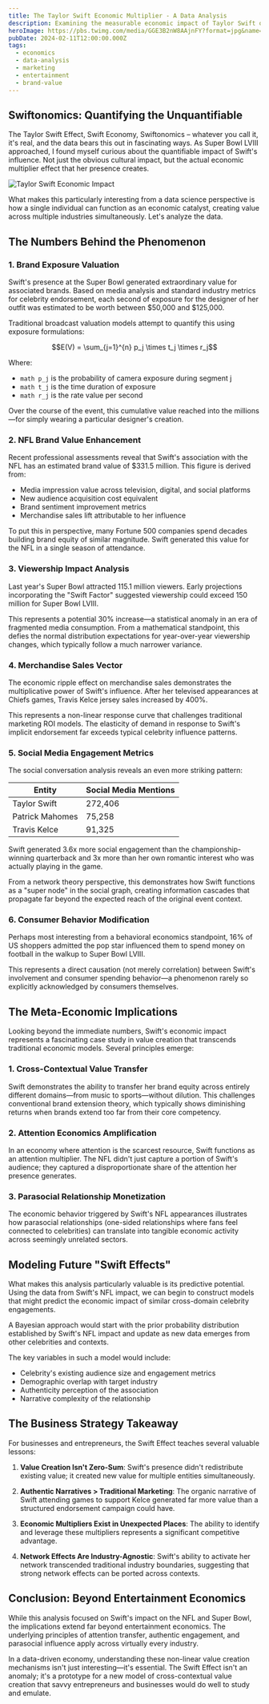 ```yaml
---
title: The Taylor Swift Economic Multiplier - A Data Analysis
description: Examining the measurable economic impact of Taylor Swift on brand value, viewership, and consumer behavior through the lens of Super Bowl LVIII.
heroImage: https://pbs.twimg.com/media/GGE3B2nW8AAjnFY?format=jpg&name=medium
pubDate: 2024-02-11T12:00:00.000Z
tags:
  - economics
  - data-analysis
  - marketing
  - entertainment
  - brand-value
---
```


## Swiftonomics: Quantifying the Unquantifiable

The Taylor Swift Effect, Swift Economy, Swiftonomics – whatever you call it, it's real, and the data bears this out in fascinating ways. As Super Bowl LVIII approached, I found myself curious about the quantifiable impact of Swift's influence. Not just the obvious cultural impact, but the actual economic multiplier effect that her presence creates.

![Taylor Swift Economic Impact](https://pbs.twimg.com/media/GGE3B2nW8AAjnFY?format=jpg&name=medium)

What makes this particularly interesting from a data science perspective is how a single individual can function as an economic catalyst, creating value across multiple industries simultaneously. Let's analyze the data.

## The Numbers Behind the Phenomenon

### 1. Brand Exposure Valuation

Swift's presence at the Super Bowl generated extraordinary value for associated brands. Based on media analysis and standard industry metrics for celebrity endorsement, each second of exposure for the designer of her outfit was estimated to be worth between $50,000 and $125,000.

Traditional broadcast valuation models attempt to quantify this using exposure formulations:

```math
E(V) = \sum_{j=1}^{n} p_j \times t_j \times r_j
```

Where:
- ```math p_j``` is the probability of camera exposure during segment j
- ```math t_j``` is the time duration of exposure
- ```math r_j``` is the rate value per second

Over the course of the event, this cumulative value reached into the millions—for simply wearing a particular designer's creation.

### 2. NFL Brand Value Enhancement

Recent professional assessments reveal that Swift's association with the NFL has an estimated brand value of $331.5 million. This figure is derived from:

- Media impression value across television, digital, and social platforms
- New audience acquisition cost equivalent
- Brand sentiment improvement metrics
- Merchandise sales lift attributable to her influence

To put this in perspective, many Fortune 500 companies spend decades building brand equity of similar magnitude. Swift generated this value for the NFL in a single season of attendance.

### 3. Viewership Impact Analysis

Last year's Super Bowl attracted 115.1 million viewers. Early projections incorporating the "Swift Factor" suggested viewership could exceed 150 million for Super Bowl LVIII.

This represents a potential 30% increase—a statistical anomaly in an era of fragmented media consumption. From a mathematical standpoint, this defies the normal distribution expectations for year-over-year viewership changes, which typically follow a much narrower variance.

### 4. Merchandise Sales Vector

The economic ripple effect on merchandise sales demonstrates the multiplicative power of Swift's influence. After her televised appearances at Chiefs games, Travis Kelce jersey sales increased by 400%.

This represents a non-linear response curve that challenges traditional marketing ROI models. The elasticity of demand in response to Swift's implicit endorsement far exceeds typical celebrity influence patterns.

### 5. Social Media Engagement Metrics

The social conversation analysis reveals an even more striking pattern:

| Entity | Social Media Mentions |
|--------|------------------------|
| Taylor Swift | 272,406 |
| Patrick Mahomes | 75,258 |
| Travis Kelce | 91,325 |

Swift generated 3.6x more social engagement than the championship-winning quarterback and 3x more than her own romantic interest who was actually playing in the game.

From a network theory perspective, this demonstrates how Swift functions as a "super node" in the social graph, creating information cascades that propagate far beyond the expected reach of the original event context.

### 6. Consumer Behavior Modification

Perhaps most interesting from a behavioral economics standpoint, 16% of US shoppers admitted the pop star influenced them to spend money on football in the walkup to Super Bowl LVIII.

This represents a direct causation (not merely correlation) between Swift's involvement and consumer spending behavior—a phenomenon rarely so explicitly acknowledged by consumers themselves.

## The Meta-Economic Implications

Looking beyond the immediate numbers, Swift's economic impact represents a fascinating case study in value creation that transcends traditional economic models. Several principles emerge:

### 1. Cross-Contextual Value Transfer

Swift demonstrates the ability to transfer her brand equity across entirely different domains—from music to sports—without dilution. This challenges conventional brand extension theory, which typically shows diminishing returns when brands extend too far from their core competency.

### 2. Attention Economics Amplification

In an economy where attention is the scarcest resource, Swift functions as an attention multiplier. The NFL didn't just capture a portion of Swift's audience; they captured a disproportionate share of the attention her presence generates.

### 3. Parasocial Relationship Monetization

The economic behavior triggered by Swift's NFL appearances illustrates how parasocial relationships (one-sided relationships where fans feel connected to celebrities) can translate into tangible economic activity across seemingly unrelated sectors.

## Modeling Future "Swift Effects"

What makes this analysis particularly valuable is its predictive potential. Using the data from Swift's NFL impact, we can begin to construct models that might predict the economic impact of similar cross-domain celebrity engagements.

A Bayesian approach would start with the prior probability distribution established by Swift's NFL impact and update as new data emerges from other celebrities and contexts.

The key variables in such a model would include:
- Celebrity's existing audience size and engagement metrics
- Demographic overlap with target industry
- Authenticity perception of the association
- Narrative complexity of the relationship

## The Business Strategy Takeaway

For businesses and entrepreneurs, the Swift Effect teaches several valuable lessons:

1. **Value Creation Isn't Zero-Sum**: Swift's presence didn't redistribute existing value; it created new value for multiple entities simultaneously.

2. **Authentic Narratives > Traditional Marketing**: The organic narrative of Swift attending games to support Kelce generated far more value than a structured endorsement campaign could have.

3. **Economic Multipliers Exist in Unexpected Places**: The ability to identify and leverage these multipliers represents a significant competitive advantage.

4. **Network Effects Are Industry-Agnostic**: Swift's ability to activate her network transcended traditional industry boundaries, suggesting that strong network effects can be ported across contexts.

## Conclusion: Beyond Entertainment Economics

While this analysis focused on Swift's impact on the NFL and Super Bowl, the implications extend far beyond entertainment economics. The underlying principles of attention transfer, authentic engagement, and parasocial influence apply across virtually every industry.

In a data-driven economy, understanding these non-linear value creation mechanisms isn't just interesting—it's essential. The Swift Effect isn't an anomaly; it's a prototype for a new model of cross-contextual value creation that savvy entrepreneurs and businesses would do well to study and emulate. 